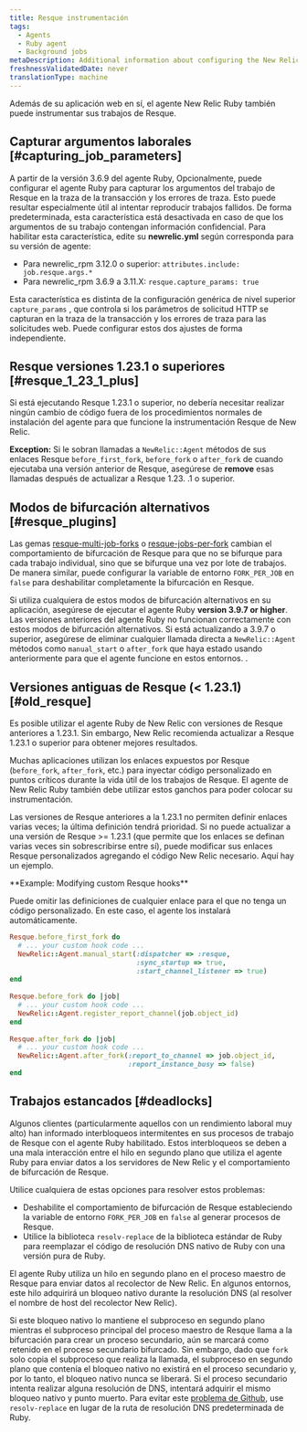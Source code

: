 ```yaml
---
title: Resque instrumentación
tags:
  - Agents
  - Ruby agent
  - Background jobs
metaDescription: Additional information about configuring the New Relic Ruby instrumentation of Resque jobs.
freshnessValidatedDate: never
translationType: machine
---
```


Además de su aplicación web en sí, el agente New Relic Ruby también puede instrumentar sus trabajos de Resque.

## Capturar argumentos laborales [#capturing_job_parameters]

A partir de la versión 3.6.9 del agente Ruby, Opcionalmente, puede configurar el agente Ruby para capturar los argumentos del trabajo de Resque en la traza de la transacción y los errores de traza. Esto puede resultar especialmente útil al intentar reproducir trabajos fallidos. De forma predeterminada, esta característica está desactivada en caso de que los argumentos de su trabajo contengan información confidencial. Para habilitar esta característica, edite su <DNT>**newrelic.yml**</DNT> según corresponda para su versión de agente:

* Para newrelic_rpm 3.12.0 o superior: `attributes.include: job.resque.args.*`
* Para newrelic_rpm 3.6.9 a 3.11.X: `resque.capture_params: true`

Esta característica es distinta de la configuración genérica de nivel superior `capture_params` , que controla si los parámetros de solicitud HTTP se capturan en la traza de la transacción y los errores de traza para las solicitudes web. Puede configurar estos dos ajustes de forma independiente.

## Resque versiones 1.23.1 o superiores [#resque_1_23_1_plus]

Si está ejecutando Resque 1.23.1 o superior, no debería necesitar realizar ningún cambio de código fuera de los procedimientos normales de instalación del agente para que funcione la instrumentación Resque de New Relic.

<DNT>**Exception:**</DNT> Si le sobran llamadas a `NewRelic::Agent` métodos de sus enlaces Resque `before_first_fork`, `before_fork` o `after_fork` de cuando ejecutaba una versión anterior de Resque, asegúrese de <DNT>**remove**</DNT> esas llamadas después de actualizar a Resque 1.23. .1 o superior.

## Modos de bifurcación alternativos [#resque_plugins]

Las gemas [resque-multi-job-forks](https://github.com/stulentsev/resque-multi-job-forks) o [resque-jobs-per-fork](https://github.com/samgranieri/resque-jobs-per-fork) cambian el comportamiento de bifurcación de Resque para que no se bifurque para cada trabajo individual, sino que se bifurque una vez por lote de trabajos. De manera similar, puede configurar la variable de entorno `FORK_PER_JOB` en `false` para deshabilitar completamente la bifurcación en Resque.

Si utiliza cualquiera de estos modos de bifurcación alternativos en su aplicación, asegúrese de ejecutar el agente Ruby <DNT>**version 3.9.7 or higher**</DNT>. Las versiones anteriores del agente Ruby no funcionan correctamente con estos modos de bifurcación alternativos. Si está actualizando a 3.9.7 o superior, asegúrese de eliminar cualquier llamada directa a `NewRelic::Agent` métodos como `manual_start` o `after_fork` que haya estado usando anteriormente para que el agente funcione en estos entornos. .

## Versiones antiguas de Resque (&lt; 1.23.1) [#old_resque]

Es posible utilizar el agente Ruby de New Relic con versiones de Resque anteriores a 1.23.1. Sin embargo, New Relic recomienda actualizar a Resque 1.23.1 o superior para obtener mejores resultados.

Muchas aplicaciones utilizan los enlaces expuestos por Resque (`before_fork`, `after_fork`, etc.) para inyectar código personalizado en puntos críticos durante la vida útil de los trabajos de Resque. El agente de New Relic Ruby también debe utilizar estos ganchos para poder colocar su instrumentación.

Las versiones de Resque anteriores a la 1.23.1 no permiten definir enlaces varias veces; la última definición tendrá prioridad. Si no puede actualizar a una versión de Resque >= 1.23.1 (que permite que los enlaces se definan varias veces sin sobrescribirse entre sí), puede modificar sus enlaces Resque personalizados agregando el código New Relic necesario. Aquí hay un ejemplo.

<DNT>
  **Example: Modifying custom Resque hooks**
</DNT>

Puede omitir las definiciones de cualquier enlace para el que no tenga un código personalizado. En este caso, el agente los instalará automáticamente.

```ruby
Resque.before_first_fork do
  # ... your custom hook code ...
  NewRelic::Agent.manual_start(:dispatcher => :resque,
                               :sync_startup => true,
                               :start_channel_listener => true)
end
    
Resque.before_fork do |job|
  # ... your custom hook code ...
  NewRelic::Agent.register_report_channel(job.object_id)
end
    
Resque.after_fork do |job|
  # ... your custom hook code ...
  NewRelic::Agent.after_fork(:report_to_channel => job.object_id,
                             :report_instance_busy => false)
end
```

## Trabajos estancados [#deadlocks]

Algunos clientes (particularmente aquellos con un rendimiento laboral muy alto) han informado interbloqueos intermitentes en sus procesos de trabajo de Resque con el agente Ruby habilitado. Estos interbloqueos se deben a una mala interacción entre el hilo en segundo plano que utiliza el agente Ruby para enviar datos a los servidores de New Relic y el comportamiento de bifurcación de Resque.

Utilice cualquiera de estas opciones para resolver estos problemas:

* Deshabilite el comportamiento de bifurcación de Resque estableciendo la variable de entorno `FORK_PER_JOB` en `false` al generar procesos de Resque.
* Utilice la biblioteca `resolv-replace` de la biblioteca estándar de Ruby para reemplazar el código de resolución DNS nativo de Ruby con una versión pura de Ruby.

El agente Ruby utiliza un hilo en segundo plano en el proceso maestro de Resque para enviar datos al recolector de New Relic. En algunos entornos, este hilo adquirirá un bloqueo nativo durante la resolución DNS (al resolver el nombre de host del recolector New Relic).

Si este bloqueo nativo lo mantiene el subproceso en segundo plano mientras el subproceso principal del proceso maestro de Resque llama a la bifurcación para crear un proceso secundario, aún se marcará como retenido en el proceso secundario bifurcado. Sin embargo, dado que `fork` solo copia el subproceso que realiza la llamada, el subproceso en segundo plano que contenía el bloqueo nativo no existirá en el proceso secundario y, por lo tanto, el bloqueo nativo nunca se liberará. Si el proceso secundario intenta realizar alguna resolución de DNS, intentará adquirir el mismo bloqueo nativo y punto muerto. Para evitar este [problema de Github](https://github.com/resque/resque/issues/1101), use `resolv-replace` en lugar de la ruta de resolución DNS predeterminada de Ruby.